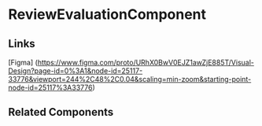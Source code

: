 <!-- review-evaluation.stories.mdx -->


<Meta title="QTD Components/Evaluation/TrainingProgramReview/TrainingProgramReviewWizard/ReviewEvaluation/README" component={ReviewEvaluationComponent} />

# ReviewEvaluationComponent

<ArgsTable of={ReviewEvaluationComponent} />

## Links

[Figma] (https://www.figma.com/proto/URhX0BwV0EJZ1awZjE885T/Visual-Design?page-id=0%3A1&node-id=25117-33776&viewport=244%2C48%2C0.04&scaling=min-zoom&starting-point-node-id=25117%3A33776)

## Related Components
